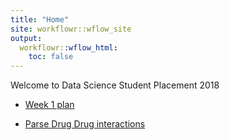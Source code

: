 ```yaml
---
title: "Home"
site: workflowr::wflow_site
output:
  workflowr::wflow_html:
    toc: false
---
```


Welcome to Data Science Student Placement 2018

  * [ Week 1 plan ](week1.html)

  * [Parse Drug Drug interactions](getDrugDrugInteractions.html)


